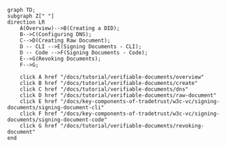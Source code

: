 ```mermaid
graph TD;
subgraph Z[" "]
direction LR
    A(Overview)-->B(Creating a DID);
    B-->C(Configuring DNS);
    C-->D(Creating Raw Document);
    D -- CLI -->E(Signing Documents - CLI);
    D -- Code -->F(Signing Documents - Code);
    E-->G(Revoking Documents);
    F-->G;

    click A href "/docs/tutorial/verifiable-documents/overview"
    click B href "/docs/tutorial/verifiable-documents/create"
    click C href "/docs/tutorial/verifiable-documents/dns"
    click D href "/docs/tutorial/verifiable-documents/raw-document"
    click E href "/docs/key-components-of-tradetrust/w3c-vc/signing-documents/signing-document-cli"
    click F href "/docs/key-components-of-tradetrust/w3c-vc/signing-documents/signing-document-code"
    click G href "/docs/tutorial/verifiable-documents/revoking-document"
end
```
